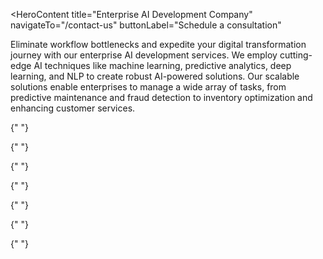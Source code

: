 <HeroContent
  title="Enterprise AI Development Company"
  navigateTo="/contact-us"
  buttonLabel="Schedule a consultation"
>
  Eliminate workflow bottlenecks and expedite your digital transformation
  journey with our enterprise AI development services. We employ cutting-edge AI
  techniques like machine learning, predictive analytics, deep learning, and NLP
  to create robust AI-powered solutions. Our scalable solutions enable
  enterprises to manage a wide array of tasks, from predictive maintenance and
  fraud detection to inventory optimization and enhancing customer services.
</HeroContent>

<ClientCompaniesComponent />
<CountUpAnimationContainer />
<MainContent mainPara="Enterprise AI Development Services We Offer" />

<section className="grid grid-cols-3 gap-7 w-full py-8">
  <section className="w-full col-span-1 cursor-pointer">
    <ServiceCard
      service={{
        id: "Strategic-AI-Consulting",
        image: "/servicesPage/AIMLStrategyConsulting1.svg",
        title: "Strategic AI Consulting",
        description:
          "Navigate the complexities of AI integration with our expert consultation. We don’t just develop AI solutions; we strategize their alignment with your enterprise goals, ensuring sustainable growth. Our approach emphasizes responsible AI practices and data governance, ensuring your AI implementations are ethical and compliant with relevant regulations.",
        urlPath: "strategic-ai-consulting",
      }}
    />
  </section>

{" "}

<section className="w-full col-span-1 cursor-pointer">
  <ServiceCard
    service={{
      id: "PoC-and-MVP-Development",
      image: "/servicesPage/PoCandMVPDevelopment123.svg",
      title: "PoC and MVP Development",
      description:
        "Our team of experts meticulously crafts Proof of Concepts to validate the feasibility of your AI solution’s concept, showcasing its potential through scaled-down versions. Moving forward, we design Minimum Viable Products that deliver essential functionalities, enabling real user validation, iterative enhancements and swift market entry.",
      urlPath: "poc-and-mvp-development",
    }}
  />
</section>

  <section className="w-full col-span-1 cursor-pointer">
    <ServiceCard
      service={{
        id: "Enterprise-AI-Solutions-Development",
        image: "/servicesPage/EnterpriseAISolutionsDevelopment.svg",
        title: "Enterprise-grade AI Solutions Development",
        description:
          "Our experienced team collaborates closely with your enterprise to craft customized AI solutions, offering end-to-end development from ideation to deployment. We prioritize scalability, performance, and robust security, ensuring your AI systems meet your current needs and adapt well to future challenges.",
        urlPath: "enterprise-ai-solutions-development",
      }}
    />
  </section>
</section>

<section className="grid grid-cols-3 gap-7 w-full py-8">
  <section className="w-full col-span-1 cursor-pointer">
    <ServiceCard
      service={{
        id: "Custom-AI-Solutions-Development",
        image: "/servicesPage/CustomAISolutionsDevelopment.svg",
        title: "Custom AI Solutions Development",
        description:
          "We collaborate with you to create AI-powered web and mobile apps that precisely align with your unique business needs. From the user interface to the algorithm, we meticulously engineer every aspect of your solution to guarantee optimal performance. Committed to both security and ethical AI, our AI development approach prioritizes responsible innovation.",
        urlPath: "custom-ai-solutions-development",
      }}
    />
  </section>

{" "}

<section className="w-full col-span-1 cursor-pointer">
  <ServiceCard
    service={{
      id: "Custom-Model-Development",
      image: "/servicesPage/CustomModelDevelopment.svg",
      title: "Custom Model Development",
      description:
        "We handle the entire custom AI model development process for our clients. This encompasses meticulous data preparation, rigorous model training, multi-level testing, and seamless deployment of the model. With deep expertise in fine-tuning AI models for specific tasks and domains, we ensure the models precisely match your business needs.",
      urlPath: "custom-model-development",
    }}
  />
</section>

  <section className="w-full col-span-1 cursor-pointer">
    <ServiceCard
      service={{
        id: "Seamless-AI-Integration",
        image: "/servicesPage/seamless_ai_integration.png",
        title: "Seamless AI Integration",
        description:
          "Elevate your organization’s potential with our tailored AI integration services that enable you to incorporate advanced AI capabilities into your existing systems with ease. Our expert team ensures a smooth transition during deployment, minimizing disruptions and maximizing efficiency.",
        urlPath: "seamless-ai-integration",
      }}
    />
  </section>
</section>

<section className="grid grid-cols-3 gap-7 w-full py-8">
  <section className="w-full col-span-1 cursor-pointer">
    <ServiceCard
      service={{
        id: "Generative-AI-Development",
        image: "/servicesPage/GenerativeAIDevelopment12.svg",
        title: "Generative AI Development",
        description:
          "Leverage our custom generative AI development service to tap into AI’s full potential. Take advantage of the transformative capabilities of foundational AI models such as GPT, Llama, PaLM, Claude, Mistral, Mixtral and Gemini. Our GenAI solutions built on these models facilitate workflow automation, resulting in heightened levels of productivity and operational excellence.",
        urlPath: "generative-ai-development",
      }}
    />
  </section>

{" "}

<section className="w-full col-span-1 cursor-pointer">
  <ServiceCard
    service={{
      id: "AI-Integration-and-Deployment",
      image: "/servicesPage/AIIntegrationandDeployment1.svg",
      title: "AI Integration and Deployment",
      description:
        "We go beyond crafting robust AI solutions by seamlessly integrating and deploying them into your existing infrastructure, empowering your business with AI capabilities that align with your established processes. With AI embedded into your operational framework, you witness remarkable gains in efficiency, productivity, and innovation.",
      urlPath: "ai-integration-and-deployment",
    }}
  />
</section>

  <section className="w-full col-span-1 cursor-pointer">
    <ServiceCard
      service={{
        id: "Data-Analysis",
        image: "/servicesPage/DataAnalysis123.svg",
        title: "Data Analysis",
        description:
          "Harness the true potential of your data with our data analysis services. Leverage our expertise to delve deep into your datasets, uncovering actionable insights that drive decision-making and growth, transforming raw data into strategic assets for your enterprise.",
        urlPath: "data-analysis",
      }}
    />
  </section>
</section>

<MainContent
  mainPara="Enterprise AI Solutions We Develop"
  subPara="Empower your enterprise with our comprehensive suite of AI-driven solutions."
/>

<section className="grid grid-cols-2 gap-7 w-full py-8">
  <section className="w-full col-span-1 cursor-pointer">
    <ServiceCard
      service={{
        id: "Conversational-AI-Solutions",
        image: "/servicesPage/ConversationalAI.svg",
        title: "Conversational AI Solutions",
        description:
          "Ensure heightened customer interactions around the clock through our advanced conversational AI solutions. With advanced capabilities, our enterprise AI chatbots understand user behavior, preferences, and inquiries, creating natural and engaging conversations. This fosters brand loyalty while providing you with invaluable insights into customer trends.",
        urlPath: "conversational-ai-solutions",
      }}
    />
  </section>

  <section className="w-full col-span-1 cursor-pointer">
    <ServiceCard
      service={{
        id: "AI-Image-Speech-Recognition-Solutions",
        image: "/servicesPage/Speechrecognition.svg",
        title: "AI Image & Speech Recognition Solutions",
        description:
          "We specialize in developing robust speech recognition solutions, ranging from voice-activated virtual assistants to accurate speech-to-text transcription tools. Our expertise also extends to image recognition, encompassing capabilities like object detection, classification, image segmentation, and facial recognition for comprehensive visual analysis and enhanced insights.",
        urlPath: "ai-image-speech-recognition-solutions",
      }}
    />
  </section>
</section>

<section className="grid grid-cols-2 gap-7 w-full py-8">
  <section className="w-full col-span-1 cursor-pointer">
    <ServiceCard
      service={{
        id: "Predictive-Analysis-Solutions",
        image: "/servicesPage/PredictiveAnalyticsandMachineLearning.svg",
        title: "Predictive Analysis Solutions",
        description:
          "With a deep commitment to enhancing operational efficiency, we craft advanced AI solutions that leverage data analytics and predictive modeling to foresee maintenance needs before they arise. Our predictive analysis tools empower businesses to make informed decisions, ensuring timely equipment upkeep, minimizing downtimes, and optimizing resource allocation.",
        urlPath: "predictive-analysis-solutions",
      }}
    />
  </section>

  <section className="w-full col-span-1 cursor-pointer">
    <ServiceCard
      service={{
        id: "Fraud-Detection-Prevention-Solutions",
        image: "/servicesPage/FrauddetectionandPreventio.svg",
        title: "Fraud Detection & Prevention Solutions",
        description:
          "Our fraud detection and prevention solutions are meticulously designed to safeguard your business from potential threats. These tools leverage advanced artificial intelligence algorithms to swiftly identify irregularities, anomalies, and suspicious activities within your operations, ensuring your business is shielded from fraudulent activities and financial losses.",
        urlPath: "fraud-detection-prevention-solutions",
      }}
    />
  </section>
</section>

<section className="grid grid-cols-2 gap-7 w-full py-8">
  <section className="w-full col-span-1 cursor-pointer">
    <ServiceCard
      service={{
        id: "Customer-Service-Automation-Solutions",
        image: "/servicesPage/Acquiremorecustomers.svg",
        title: "Customer Service Automation Solutions",
        description:
          "Boost your customer service operations through our enterprise AI-powered automation solutions, optimizing response times, reducing errors, and boosting customer satisfaction. Our custom solutions help streamline tasks like email responses, appointment scheduling, managing support tickets, tracking orders, facilitating self-service options, and gathering feedback through surveys.",
        urlPath: "customer-service-automation-solutions",
      }}
    />
  </section>

  <section className="w-full col-span-1 cursor-pointer">
    <ServiceCard
      service={{
        id: "Recommendation-Systems",
        image: "/servicesPage/PredictiveMaintenance1.svg",
        title: "Recommendation Systems",
        description:
          "Elevate your business strategy with our robust recommendation systems that empower you to connect with your audience on a whole new level. From e-commerce to content platforms, our systems learn from user behaviors, preferences, and trends, enabling you to enhance user engagement, boost conversions, and deliver exceptional user experiences.",
        urlPath: "recommendation-systems",
      }}
    />
  </section>
</section>

<MainContent mainPara="Why Choose us" />

<section className="grid grid-cols-2 gap-7 w-full py-8">
  <section className="w-full col-span-1 cursor-pointer">
    <ServiceCard
      service={{
        id: "Extensive-Experience",
        image: "/servicesPage/ExtensiveExperience.svg",
        title: "Extensive Experience",
        description:
          "Benefit from our AI developers’ extensive experience in diverse AI technologies, coupled with a track record of successful collaborations across various industries.",
        urlPath: "extensive-experience",
      }}
    />
  </section>

  <section className="w-full col-span-1 cursor-pointer">
    <ServiceCard
      service={{
        id: "Full-Cycle-Development",
        image: "/servicesPage/FullCycleDevelopment.svg",
        title: "Full-cycle Development",
        description:
          "Leverage the skills of our vetted AI developers and data scientists for the end-to-end development of custom solutions designed to propel your organization toward success.",
        urlPath: "full-cycle-development",
      }}
    />
  </section>
</section>

<section className="grid grid-cols-2 gap-7 w-full py-8">
  <section className="w-full col-span-1 cursor-pointer">
    <ServiceCard
      service={{
        id: "Tech-Expertise",
        image: "/servicesPage/TechExpertise.svg",
        title: "Tech Expertise",
        description:
          "Our profound knowledge of the latest AI technologies, such as neural networks, NLP, and computer vision enable us to build robust solutions matching your needs.",
        urlPath: "tech-expertise",
      }}
    />
  </section>

  <section className="w-full col-span-1 cursor-pointer">
    <ServiceCard
      service={{
        id: "Efficient-Project-Management",
        image: "/servicesPage/EfficientProjectManagement.svg",
        title: "Efficient Project Management",
        description:
          "Experience precise project execution through our agile approach, ensuring projects are delivered on time and within budget, enhancing success and efficiency.",
        urlPath: "efficient-project-management",
      }}
    />
  </section>
</section>

<section className="grid grid-cols-2 gap-7 w-full py-8">
  <section className="w-full col-span-1 cursor-pointer">
    <ServiceCard
      service={{
        id: "Quality-Assurance",
        image: "/servicesPage/QualityAssurance.svg",
        title: "Quality Assurance",
        description:
          "Our commitment to quality is uncompromising, with meticulous testing and validation ensuring the highest standards of performance and reliability in each project.",
        urlPath: "quality-assurance",
      }}
    />
  </section>

  <section className="w-full col-span-1 cursor-pointer">
    <ServiceCard
      service={{
        id: "Secure-and-Ethical-Solutions",
        image: "/servicesPage/SecureandEthicalSolutions.svg",
        title: "Secure and Ethical Solutions",
        description:
          "We ensure your projects are safeguarded with the utmost standards of security, privacy, and ethical conduct, guaranteeing the protection of data and trustworthy project outcomes.",
        urlPath: "secure-and-ethical-solutions",
      }}
    />
  </section>
</section>

<MainContent
  mainPara="Make Over Your Business with AI Innovation!"
  subPara="Streamline your internal processes and optimize your customer-facing systems with our custom AI solutions crafted with precision by seasoned industry experts."
  getInTouchIncluded={true}
/>

<MainContent mainPara="Boost Your Industry Presence With Our Enterprise AI Solutions" />

 <section className="grid grid-cols-3 gap-7 w-full py-8">
  <section className="w-full col-span-1 cursor-pointer">
    <ServiceCard
      service={{
        id: "Banking-and-Finance",
        image: "/servicesPage/Bankingandfinance.svg",
        title: "Banking",
        description:
          "Utilize our enterprise AI solutions for seamless customer identification and authentication, offering personalized support through chatbots and voice assistants. Streamline AML/KYC compliance and prevent fraud with our AI business solutions, enhancing trust and operational efficiency.",
        urlPath: "banking-and-finance",
      }}
    />
  </section>

{" "}

<section className="w-full col-span-1 cursor-pointer">
  <ServiceCard
    service={{
      id: "Retail",
      image: "/servicesPage/Retail4.svg",
      title: "Retail",
      description:
        "Harness the power of enterprise AI to enhance customer engagement and streamline operations. Use our computer vision technology-based AI solutions for real-time personalized promotions, while machine learning algorithms optimize and manage inventory more effectively.",
      urlPath: "retail",
    }}
  />
</section>

  <section className="w-full col-span-1 cursor-pointer">
    <ServiceCard
      service={{
        id: "Healthcare",
        image: "/servicesPage/Healthcare13.svg",
        title: "Healthcare",
        description:
          "Our enterprise AI solutions, including machine learning, deep learning, NLP, robotic process automation, and AI analytics, ensure improved diagnosis, increased patient engagement, data-driven recommendations, forecasts, and personalized treatments.",
        urlPath: "healthcare",
      }}
    />
  </section>
</section>

<section className="grid grid-cols-3 gap-7 w-full py-8">
  <section className="w-full col-span-1 cursor-pointer">
    <ServiceCard
      service={{
        id: "Logistics",
        image: "/servicesPage/Logistics6.svg",
        title: "Supply Chain and Logistics",
        description:
          "Employ AI logistics simulation, automated inventory management, and AI-powered data analysis for diverse use cases in supply chain and logistics. Control material waste, enhance quality control, and track the sustainability of supply chains with our robust AI-powered software.",
        urlPath: "logistics",
      }}
    />
  </section>

{" "}

<section className="w-full col-span-1 cursor-pointer">
  <ServiceCard
    service={{
      id: "Insurance",
      image: "/servicesPage/Insurance3.svg",
      title: "Insurance",
      description:
        "Leverage the capabilities of AI to redefine market selection, underwriting, pricing, and claims management operations. With our enterprise AI solutions, achieve faster time-to-market, precise pricing, and higher conversion rates.",
      urlPath: "insurance",
    }}
  />
</section>

  <section className="w-full col-span-1 cursor-pointer">
    <ServiceCard
      service={{
        id: "Automotive",
        image: "/servicesPage/Automotive0.svg",
        title: "Automotive",
        description:
          "Elevate your automotive business with our enterprise AI solutions. Optimize production processes, reduce costs, streamline operations, enhance customer experiences, improve safety measures, and gain real-time insights to drive future success.",
        urlPath: "automotive",
      }}
    />
  </section>
</section>

<section className="grid grid-cols-3 gap-7 w-full py-8">
  <section className="w-full col-span-1 cursor-pointer">
    <ServiceCard
      service={{
        id: "E-Commerce-Solutions",
        image: "/servicesPage/Logistics8.svg",
        title: "E-commerce",
        description:
          "Utilize our enterprise AI solutions to deliver accurate product recommendations and personalized shopping experiences. Boost customer satisfaction and increase sales with intelligent algorithms that cater to individual preferences and buying behaviors.",
        urlPath: "e-commerce-solutions",
      }}
    />
  </section>

{" "}

<section className="w-full col-span-1 cursor-pointer">
  <ServiceCard
    service={{
      id: "Manufacturing",
      image: "/servicesPage/Insurance7.svg",
      title: "Manufacturing",
      description:
        "Adopt AI to optimize manufacturing operations through predictive maintenance, automated quality control, and process optimization. Experience increased productivity, reduced downtime, and enhanced efficiency with continuous intelligent data analysis.",
      urlPath: "manufacturing",
    }}
  />
</section>

  <section className="w-full col-span-1 cursor-pointer">
    <ServiceCard
      service={{
        id: "Real-Estate",
        image: "/servicesPage/Automotive8A.svg",
        title: "Real Estate",
        description:
          "Leverage our advanced AI solutions for property data analysis, automated customer interactions, and virtual tours. Elevate your real estate business with insightful AI-driven evaluations, seamless customer engagement, and immersive virtual experiences for buyers and renters.",
        urlPath: "real-estate",
      }}
    />
  </section>
</section>

<section className="grid grid-cols-3 gap-7 w-full py-8">
  <section className="w-full col-span-1 cursor-pointer">
    <ServiceCard
      service={{
        id: "Hospitality-and-Tourism",
        image: "/servicesPage/HospitalityIndustr1y.svg",
        title: "Hospitality and Tourism",
        description:
          "Enhance guest experiences with our enterprise AI solutions. Implement AI-powered chatbots for booking and customer support, offer personalized travel recommendations, and optimize resource management for your hotel or resort with our comprehensive solutions.",
        urlPath: "hospitality-and-tourism",
      }}
    />
  </section>

{" "}

<section className="w-full col-span-1 cursor-pointer">
  <ServiceCard
    service={{
      id: "Education",
      image: "/servicesPage/eEducation4.svg",
      title: "Education",
      description:
        "Enhance student learning with our advanced AI solutions. Automate administrative tasks and boost academic performance with intelligent tutoring solutions. Our AI tools bring innovation to the classroom, optimizing learning outcomes and creating engaging learning environments.",
      urlPath: "education",
    }}
  />
</section>

  <section className="w-full col-span-1 cursor-pointer">
    <ServiceCard
      service={{
        id: "Private-Equity-and-Principal-Investment",
        image: "/servicesPage/PrivateEquityandPrincipalInvestment.svg",
        title: "Private Equity and Principal Investment",
        description:
          "Leverage our enterprise-ready AI solutions to unlock transformative insights and strategic opportunities in your private equity and principal investment business, driving informed decisions and enhanced portfolio performance.",
        urlPath: "private-equity-and-principal-investment",
      }}
    />
  </section>
  
</section>
